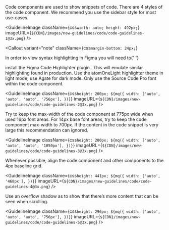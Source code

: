 
<Body
  className={css`
    margin-top: 24px;
    margin-bottom: 24px;
  `}
>
  Code components are used to show snippets of code.
</Body>

<Body>
  There are 4 styles of the code component. We recommend you use the sidebar
  style for most use-cases.
</Body>

<GuidelineImage
  className={css`
    width: auto;
    height: 492px;
  `}
  imageURL={`${CDN}/images/new-guidelines/code/code-guidelines-1@3x.png`}
/>

<Callout
  variant="note"
  className={css`
    margin-bottom: 24px;
  `}
>
  In order to view syntax highlighting in Figma you will need to{' '}
  <Link
    className={css`
      font-size: inherit;
    `}
    href="https://www.figma.com/community/plugin/764836637878472379/Figma-Code-Highlighter"
  >
    install the Figma Code Highlighter plugin
  </Link>
  . This will emulate similar highlighting found in production. Use the atomOneLight
  highlighter theme in light mode; use Agate for dark mode.
</Callout>

<Body>Only use the Source Code Pro font within the code component.</Body>

<GuidelineImage
  className={css`
    height: 200px;
    ${mq({
      width: ['auto', 'auto', 'auto', '756px'],
    })}
  `}
  imageURL={`${CDN}/images/new-guidelines/code/code-guidelines-2@3x.png`}
/>

<Body>
  Try to keep the max-width of the code component at 775px wide when used 16px
  font areas. For 14px base font areas, try to keep the code component max-width
  to 700px. If the content in the code snippet is very large this recommendation
  can ignored.
</Body>

<GuidelineImage
  className={css`
    height: 200px;
    ${mq({
      width: ['auto', 'auto', 'auto', '1050px'],
    })}
  `}
  imageURL={`${CDN}/images/new-guidelines/code/code-guidelines-3@3x.png`}
/>

<Body>
  Whenever possible, align the code component and other components to the 4px
  baseline grid.
</Body>

<GuidelineImage
  className={css`
    height: 441px;
    ${mq({
      width: ['auto', '468px'],
    })}
  `}
  imageURL={`${CDN}/images/new-guidelines/code/code-guidelines-4@3x.png`}
/>

<Body>
  Use an overflow shadow as to show that there’s more content that can be seen
  when scrolling.
</Body>

<GuidelineImage
  className={css`
    height: 296px;
    ${mq({
      width: ['auto', 'auto', 'auto', '756px'],
    })}
  `}
  imageURL={`${CDN}/images/new-guidelines/code/code-guidelines-5@3x.png`}
/>
